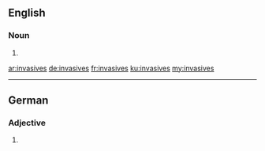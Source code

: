 ==English==

===Noun===
{{head|en|plural}}

# {{plural of|invasive|lang=en}}

[[ar:invasives]]
[[de:invasives]]
[[fr:invasives]]
[[ku:invasives]]
[[my:invasives]]

----
==German==

===Adjective===
{{head|de|adjective form}}

# {{inflected form of|invasiv|lang=de}}
{{rfc-auto}}